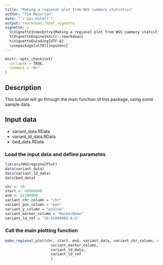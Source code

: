```yaml
---
title: "Making a regional plot from WGS summary statistics"
author: "Tim Majarian"
date: "`r Sys.Date()`"
output: rmarkdown::html_vignette
vignette: >
  %\VignetteIndexEntry{Making a regional plot from WGS summary statistics}
  %\VignetteEngine{knitr::rmarkdown}
  %\VignetteEncoding{UTF-8}
  \usepackage[utf8]{inputenc}
---
```


```r
knitr::opts_chunk$set(
  collapse = TRUE,
  comment = "#>"
)
```

## Description
This tutorial will go through the main function of this package, using some sample data.

## Input data
* variant_data.RData
* variant_ld_data.RData
* bed_data.RData

### Load the input data and define parametes
```r
library(WGSregionalPlot)
data(variant_data)
data(variant_ld_data)
data(bed_data)

chr <- 20
start <- 60900000
end <- 61100000
variant_chr_column = "chr"
variant_pos_column = "pos"
variant_y_column = "pvalue"
variant_marker_column = "MarkerName"
variant_ld_ref = "20-61000005-A-G"
```

### Call the main plotting function

```r
make_regional_plot(chr, start, end, variant_data, variant_chr_column, variant_pos_column, variant_y_column,
                     variant_marker_column,
                     variant_ld_data,
                     variant_ld_ref
                     )
```
